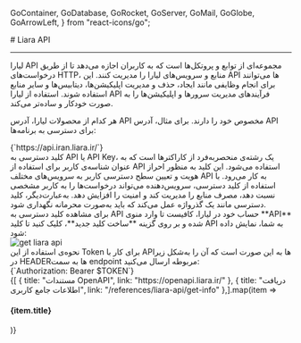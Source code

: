 
  GoContainer,
  GoDatabase,
  GoRocket,
  GoServer,
  GoMail,
  GoGlobe,
  GoArrowLeft,
} from "react-icons/go";

<Layout>
# Liara API
<hr className="mb-2" />

لیارا API مجموعه‌ای از توابع و پروتکل‌ها است که به کاربران اجازه می‌دهد تا از طریق درخواست‌های HTTP، منابع و سرویس‌های لیارا را مدیریت کنند. این API ها می‌توانند برای انجام وظایفی مانند ایجاد، حذف و مدیریت اپلیکیشن‌ها، دیتابیس‌ها و سایر منابع استفاده شوند. استفاده از لیارا API فرآیندهای مدیریت سرورها و اپلیکیشن‌ها را به صورت خودکار و ساده‌تر می‌کند.
<div className="h-2" />

هر کدام از محصولات لیارا، آدرس API مخصوص خود را دارند. برای مثال، آدرس API برای دسترسی به برنامه‌ها:

<div className="h-2" />
<div dir="ltr">
<Highlight className='bash'>
{`https://api.iran.liara.ir/`}
</Highlight>
</div>
<div className="h-2" />


<Section id="also-read" title="کلید دسترسی به API" />
کلید دسترسی به API یا API Key، یک رشته‌ی منحصربه‌فرد از کاراکترها است که به عنوان شناسه‌ی کاربر برای استفاده از API استفاده می‌شود. این کلید به منظور احراز هویت و تعیین سطح دسترسی کاربر به سرویس‌های مختلف API به کار می‌رود. با استفاده از کلید دسترسی، سرویس‌دهنده می‌تواند درخواست‌ها را به کاربر مشخصی نسبت دهد، مصرف منابع را مدیریت کند و امنیت را افزایش دهد. به‌عبارت‌دیگر، کلید دسترسی مانند یک گذرواژه عمل می‌کند که باید به‌صورت محرمانه نگهداری شود.

<div className="h-2" />
برای مشاهده کلید دسترسی به API حساب خود در لیارا، کافیست تا وارد منوی **API** شده و بر روی گزینه **ساخت کلید جدید**، کلیک کنید تا کلید API به شما، نمایش داده شود:

<div className="h-4" />
<img src="https://files.liara.ir/liara/docs/get-liara-api.gif" alt="get liara api" />
<div className="h-4" />
نحوه‌ی استفاده از این Token برای کار با APIها به این صورت است که آن را به‌شکل زیر در HEADERها به سمت endpoint مربوطه ارسال می‌کنید:

<div className="h-2" />
<div dir="ltr">
<Highlight className='bash'>
{`Authorization: Bearer $TOKEN`}
</Highlight>
</div>
<div className="h-2" />



<Section id="also-read" title="در ادامه، بخوانید:" />


<div className="grid grid-cols-2 gap-4">
            {[
      {
        title: "مستندات OpenAPI",
        link: "https://openapi.liara.ir/"
      },
      {
        title: "دریافت اطلاعات جامع کاربری",
        link: "/references/liara-api/get-info"
      },].map(item =>
              <Link href={item.link}>
                <Card className="flex cursor-pointer w-full items-center justify-between">
                  <div className="flex items-center gap-3">
                    <h4>
                    {item.title}
                    </h4>
                  </div>
                  <GoArrowLeft className="ml-1" />
                </Card>
              </Link>
            )}
          </div>

<br />

</Layout>